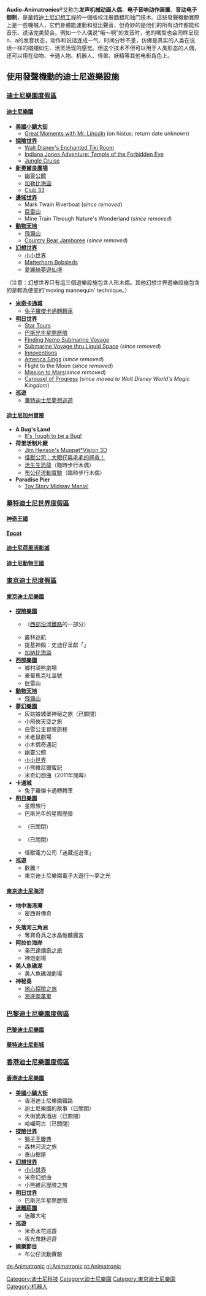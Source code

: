 {{unreferenced|time=2015-06-03T02:26:39+00:00}}
{{noteTA
|G1=Food
|標題=zh-cn:Audio-Animatronics®; zh-hk:Audio-Animatronics®; zh-tw:Audio-Animatronics®; zh-sg:發聲機動;
|1=zh-cn:Audio-Animatronics®; zh-hk:Audio-Animatronics®; zh-tw:Audio-Animatronics®; zh-sg:發聲機動;
}}
'''Audio-Animatronics®'''又称为'''发声机械动画人偶'''、'''电子音响动作装置'''、'''音动电子御制'''，是[[華特迪士尼幻想工程|華特迪士尼幻想工程]]的一個版权注册[[商標|商標]]和独门技术。這些發聲機動實際上是一些機械人，它們身體能運動和發出聲音，但奇妙的是他们的所有动作都能和音乐、说话完美契合。例如一个人偶说“哦～啊”的发音时，他的嘴型也会同样呈现o、a的发音状态，动作和说话连成一气、时间分秒不差，仿佛是真实的人类在说话一样的栩栩如生、活灵活现的感觉。但这个技术不但可以用于人类形态的人偶，还可以用在动物、卡通人物、机器人、怪兽、妖精等其他电影角色上。

==使用發聲機動的迪士尼遊樂設施==
===[[迪士尼樂園度假區|迪士尼樂園度假區]]===
====[[迪士尼樂園|迪士尼樂園]]====
* '''[[美國小鎮大街|美國小鎮大街]]'''
** [[Great_Moments_with_Mr._Lincoln|Great Moments with Mr. Lincoln]] (on hiatus; return date unknown)
* '''[[探險世界|探險世界]]'''
** [[Walt_Disney's_Enchanted_Tiki_Room|Walt Disney's Enchanted Tiki Room]]
** [[Indiana_Jones_Adventure|Indiana Jones Adventure: Temple of the Forbidden Eye]]
** [[Jungle_Cruise|Jungle Cruise]]
* '''[[新奧爾良廣場|新奧爾良廣場]]'''
** [[幽靈公館|幽靈公館]]
** [[加勒比海盜|加勒比海盜]]
** [[Club_33|Club 33]]
* '''[[邊域世界|邊域世界]]'''
** Mark Twain Riverboat (''since removed'')
** [[巨雷山|巨雷山]]
** Mine Train Through Nature's Wonderland (''since removed'')
* '''[[動物天地|動物天地]]'''
** [[飛濺山|飛濺山]]
** [[Country_Bear_Jamboree|Country Bear Jamboree]] (''since removed'')
*'''[[幻想世界|幻想世界]]'''
** [[小小世界|小小世界]]
** [[Matterhorn_Bobsleds|Matterhorn Bobsleds]]
** [[愛麗絲夢遊仙境|愛麗絲夢遊仙境]]
（注意：幻想世界只有這三個遊樂設施包含人形木偶。其他幻想世界遊樂設施包含的是較為便宜的'moving mannequin' technique。）
* '''[[米奇卡通城|米奇卡通城]]'''
** [[兔子羅傑卡通轉轉車|兔子羅傑卡通轉轉車]]
* '''[[明日世界|明日世界]]'''
** [[Star_Tours|Star Tours]]
** [[巴斯光年星際歷險|巴斯光年星際歷險]]
** [[Finding_Nemo_Submarine_Voyage|Finding Nemo Submarine Voyage]]
** [[Submarine_Voyage|Submarine Voyage thru Liquid Space]] (''since removed'')
** [[Innoventions|Innoventions]] 
** [[America_Sings|America Sings]] (''since removed'')
** Flight to the Moon (''since removed'')
** [[Mission_to_Mars|Mission to Mars]](''since removed'')
** [[Carousel_of_Progress|Carousel of Progress]] (''since moved to Walt Disney World's Magic Kingdom'')
*'''巡遊'''
**[[華特迪士尼夢想巡遊|華特迪士尼夢想巡遊]]

====[[迪士尼加州冒險|迪士尼加州冒險]]====
*'''A Bug's Land'''
** [[It's_Tough_to_be_a_Bug!|It's Tough to be a Bug!]]
*'''荷里活制片廠'''
** [[Jim_Henson's_MuppetVision_3D|Jim Henson's Muppet*Vision 3D]]
** [[怪獸公司：大眼仔與毛毛的拯救！|怪獸公司：大眼仔與毛毛的拯救！]] 
** [[活生生恐龍|活生生恐龍]]（臨時步行木偶）
** [[布公仔流動實驗|布公仔流動實驗]]（臨時步行木偶）
*'''Paradise Pier'''
**[[Toy_Story_Midway_Mania!|Toy Story Midway Mania!]]

===[[華特迪士尼世界度假區|華特迪士尼世界度假區]]===
====[[神奇王國|神奇王國]]====
====[[艾波卡特|Epcot]]====
====[[迪士尼荷里活影城|迪士尼荷里活影城]]====
====[[迪士尼動物王國|迪士尼動物王國]]====

===[[東京迪士尼度假區|東京迪士尼度假區]]===
====[[東京迪士尼樂園|東京迪士尼樂園]]====
*'''[[探險世界|探險樂園]]'''
**{{lang|en|Primeval World Diorama}}（[[西部沿河鐵路|西部沿河鐵路]]的一部分）
**叢林巡航
**提基神殿：史迪仔呈獻「{{lang|en|Aloha E Komo Mai}}」
**[[加納比海盜|加納比海盜]]
*'''[[邊域世界|西部樂園]]'''
**鄉村頑熊劇場
**豪華馬克吐溫號
**巨雷山
*'''[[動物天地|動物天地]]'''
**[[飛濺山|飛濺山]]
*'''[[幻想世界|夢幻樂園]]'''
**灰姑娘城堡神秘之旅（已關閉）
**小飛俠天空之旅
**白雪公主冒險旅程
**米老鼠劇場
**小木偶奇遇記
**幽靈公館
**[[小小世界|小小世界]]
**小熊維尼獵蜜記
**米奇幻想曲（2011年開幕）
*'''卡通城'''
**兔子羅傑卡通轉轉車
*'''[[明日世界|明日樂園]]'''
**星際旅行
**巴斯光年的星際歷險
**{{lang|en|Visionarium}}（已關閉）
**{{lang|en|Meet the World}}（已關閉）
**怪獸電力公司「迷藏巡遊車」
*'''巡遊'''
**歡騰！
**東京迪士尼樂園電子大遊行～夢之光

====[[東京迪士尼海洋|東京迪士尼海洋]]====
*'''地中海港灣'''
**密西哥傳奇
**{{lang|it|BraviSEAMo!}}
*'''失落河三角洲'''
**奪寶奇兵之水晶骷髏魔宮
*'''阿拉伯海岸'''
**[[辛巴達傳奇之旅|辛巴達傳奇之旅]]
**神燈劇場
*'''美人魚礁湖'''
**美人魚礁湖劇場
*'''神秘島'''
**[[地心探險之旅|地心探險之旅]]
**[[海底兩萬里|海底兩萬里]]

===[[巴黎迪士尼樂園度假區|巴黎迪士尼樂園度假區]]===
====[[巴黎迪士尼樂園|巴黎迪士尼樂園]]====
====[[華特迪士尼影城|華特迪士尼影城]]====

===[[香港迪士尼樂園度假區|香港迪士尼樂園度假區]]===
====[[香港迪士尼樂園|香港迪士尼樂園]]====
*'''[[美國小鎮大街|美國小鎮大街]]'''
**香港迪士尼樂園鐵路
**迪士尼樂園的故事（已關閉）
**大街詭異酒店（已關閉）
**哈囉阿古（已關閉）
*'''[[探險世界|探險世界]]'''
**[[獅子王慶典|獅子王慶典]]
**森林河流之旅
**泰山樹屋
*'''[[幻想世界|幻想世界]]'''
**[[小小世界|小小世界]]
**米奇幻想曲
**小熊維尼歷險之旅
*'''[[明日世界|明日世界]]'''
**巴斯光年星際歷險
*'''[[迷離莊園|迷離莊園]]'''
**迷離大宅
*'''巡遊'''
**米奇水花巡遊
**夜光鬼魅巡遊
*'''娛樂節目'''
**布公仔流動實驗

[[Category:迪士尼科技|Category:迪士尼科技]]
[[Category:迪士尼樂園|Category:迪士尼樂園]]
[[Category:東京迪士尼樂園|Category:東京迪士尼樂園]]
[[Category:机器人|Category:机器人]]

[[de:Animatronic|de:Animatronic]]
[[nl:Animatronic|nl:Animatronic]]
[[pt:Animatronic|pt:Animatronic]]
